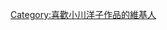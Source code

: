 {{Userbox
  |border-c = #000000
  |border-s = 1
  |id-c     = #cc0000
  |id-s     = 
  |id-fc    = #ffffff
  |info-c   = #ffffff
  |info-s   = 10
  |info-fc  = #000000
  |id       = {{lang|ja|小川<br>洋子}}
  |info     = 這個用戶喜歡'''[[小川洋子]]'''的作品。
}}

[[Category:喜歡小川洋子作品的維基人]]